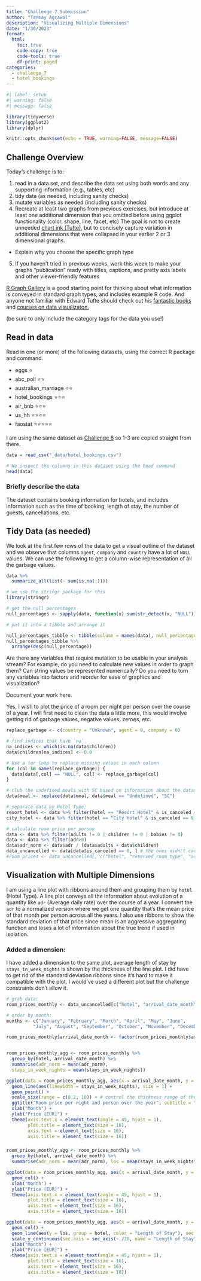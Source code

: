 ```yaml
---
title: "Challenge 7 Submission"
author: "Tanmay Agrawal"
description: "Visualizing Multiple Dimensions"
date: "1/30/2023"
format:
  html:
    toc: true
    code-copy: true
    code-tools: true
    df-print: paged
categories:
  - challenge_7
  - hotel_bookings
---
```


```r
#| label: setup
#| warning: false
#| message: false

library(tidyverse)
library(ggplot2)
library(dplyr)

knitr::opts_chunk$set(echo = TRUE, warning=FALSE, message=FALSE)
```

## Challenge Overview

Today's challenge is to:

1)  read in a data set, and describe the data set using both words and any supporting information (e.g., tables, etc)
2)  tidy data (as needed, including sanity checks)
3)  mutate variables as needed (including sanity checks)
4)  Recreate at least two graphs from previous exercises, but introduce at least one additional dimension that you omitted before using ggplot functionality (color, shape, line, facet, etc) The goal is not to create unneeded [chart ink (Tufte)](https://www.edwardtufte.com/tufte/), but to concisely capture variation in additional dimensions that were collapsed in your earlier 2 or 3 dimensional graphs.
   - Explain why you choose the specific graph type
5) If you haven't tried in previous weeks, work this week to make your graphs "publication" ready with titles, captions, and pretty axis labels and other viewer-friendly features

[R Graph Gallery](https://r-graph-gallery.com/) is a good starting point for thinking about what information is conveyed in standard graph types, and includes example R code. And anyone not familiar with Edward Tufte should check out his [fantastic books](https://www.edwardtufte.com/tufte/books_vdqi) and [courses on data visualizaton.](https://www.edwardtufte.com/tufte/courses)

(be sure to only include the category tags for the data you use!)

## Read in data

Read in one (or more) of the following datasets, using the correct R package and command.

  - eggs ⭐
  - abc_poll ⭐⭐
  - australian_marriage ⭐⭐
  - hotel_bookings ⭐⭐⭐
  - air_bnb  ⭐⭐⭐
  - us_hh ⭐⭐⭐⭐
  - faostat ⭐⭐⭐⭐⭐


I am using the same dataset as [Challenge 6](https://dacss.github.io/601_Winter_2022-2023/posts/challenge6_tanmay_agrawal.html) so 1-3 are copied straight from there.

```r
data = read_csv("_data/hotel_bookings.csv")

# We inspect the columns in this dataset using the head command
head(data)

```

### Briefly describe the data

The dataset contains booking information for hotels, and includes information such as the time of booking, length of stay, the number of guests, cancellations, etc.

## Tidy Data (as needed)

We look at the first few rows of the data to get a visual outline of the dataset and we observe that columns `agent`, `company` and `country` have a lot of `NULL` values. We can use the following to get a column-wise representation of all the garbage values.

```r
data %>%
  summarize_all(list(~ sum(is.na(.))))

# we use the stringr package for this
library(stringr)

# get the null percentages
null_percentages <- sapply(data, function(x) sum(str_detect(x, "NULL"))/length(x))

# put it into a tibble and arrange it

null_percentages_tibble <- tibble(column = names(data), null_percentage = null_percentages)
null_percentages_tibble %>%
  arrange(desc(null_percentage))

```

Are there any variables that require mutation to be usable in your analysis stream? For example, do you need to calculate new values in order to graph them? Can string values be represented numerically? Do you need to turn any variables into factors and reorder for ease of graphics and visualization?

Document your work here.

Yes, I wish to plot the price of a room per night per person over the course of a year. I will first need to clean the data a little more, this would involve getting rid of garbage values, negative values, zeroes, etc.


```r
replace_garbage <- c(country = "Unknown", agent = 0, company = 0)

# find indices that have `na`
na_indices <- which(is.na(data$children))
data$children[na_indices] <- 0.0

# Use a for loop to replace missing values in each column
for (col in names(replace_garbage)) {
  data[data[,col] == "NULL", col] <- replace_garbage[col]
}

# club the undefined meals with SC based on information about the dataset
data$meal <- replace(data$meal, data$meal == "Undefined", "SC")

# separate data by Hotel Type:
resort_hotel <- data %>% filter(hotel == "Resort Hotel" & is_canceled == 0)
city_hotel <- data %>% filter(hotel == "City Hotel" & is_canceled == 0)

# calculate room price per person
data <- data %>% filter(adults != 0 | children != 0 | babies != 0)
data <- data %>% filter(adr>0)
data$adr_norm <- data$adr / (data$adults + data$children)
data_uncancelled <- data[data$is_canceled == 0, ] # the ones didn't cancel
#room_prices <- data_uncancelled[, c("hotel", "reserved_room_type", "adr_norm")][order(data_uncancelled$reserved_room_type), ]

```

## Visualization with Multiple Dimensions

I am using a line plot with ribbons around them and grouping them by `hotel` (Hotel Type). A line plot conveys all the information about evolution of a quantity like `adr` (Average daily rate) over the course of a year. I convert the `adr` to a normalized version where we get one quantity that's the mean price of that month per person across all the years. I also use ribbons to show the standard deviation of that price since mean is an aggressive aggregating function and loses a lot of information about the true trend if used in isolation.

### Added a dimension:

I have added a dimension to the same plot, average length of stay by `stays_in_week_nights` is shown by the thickness of the line plot. I did have to get rid of the standard deviation ribbons since it's hard to make it compatible with the plot. I would've used a different plot but the challenge constraints don't allow it.

```r
# grab data:
room_prices_monthly <- data_uncancelled[c("hotel", "arrival_date_month", "adr_norm", "stays_in_week_nights")][order(data_uncancelled$arrival_date_month),]

# order by month:
months <- c("January", "February", "March", "April", "May", "June", 
          "July", "August", "September", "October", "November", "December")

room_prices_monthly$arrival_date_month <- factor(room_prices_monthly$arrival_date_month, levels=months, ordered=TRUE)


room_prices_monthly_agg <- room_prices_monthly %>%
  group_by(hotel, arrival_date_month) %>%
  summarise(adr_norm = mean(adr_norm),
  stays_in_week_nights = mean(stays_in_week_nights))

ggplot(data = room_prices_monthly_agg, aes(x = arrival_date_month, y = adr_norm, color = `hotel`, group = `hotel`)) + 
  geom_line(aes(linewidth = stays_in_week_nights), size = 1) +
  geom_point() +
  scale_size(range = c(0.2, 10)) + # control the thickness range of the line
  ggtitle("Room price per night and person over the year", subtitle = "With standard deviation") +
  xlab("Month") + 
  ylab("Price [EUR]") + 
  theme(axis.text.x = element_text(angle = 45, hjust = 1),
        plot.title = element_text(size = 16), 
        axis.text = element_text(size = 16),
        axis.title = element_text(size = 16))

```


### 

```r
room_prices_monthly_agg <- room_prices_monthly %>%
  group_by(hotel, arrival_date_month) %>%
  summarise(adr_norm = mean(adr_norm), los = mean(stays_in_week_nights))

ggplot(data = room_prices_monthly_agg, aes(x = arrival_date_month, y = adr_norm, fill = hotel, width=los/20)) + 
  geom_col() + 
  xlab("Month") + 
  ylab("Price [EUR]") + 
  theme(axis.text.x = element_text(angle = 45, hjust = 1),
        plot.title = element_text(size = 16), 
        axis.text = element_text(size = 16),
        axis.title = element_text(size = 16))

ggplot(data = room_prices_monthly_agg, aes(x = arrival_date_month, y = adr_norm, fill = hotel)) + 
  geom_col() +
  geom_line(aes(y = los, group = hotel, color = "Length of Stay"), sec.axis = sec_axis(~./20, name = "Length of Stay")) +
  scale_y_continuous(sec.axis = sec_axis(~./20, name = "Length of Stay")) +
  xlab("Month") + 
  ylab("Price [EUR]") + 
  theme(axis.text.x = element_text(angle = 45, hjust = 1),
        plot.title = element_text(size = 16), 
        axis.text = element_text(size = 16),
        axis.title = element_text(size = 16))

```

